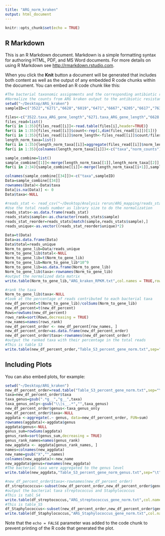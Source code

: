 ```yaml
---
title: "ARG_norm_kraken"
output: html_document
---
```


```r
knitr::opts_chunk$set(echo = TRUE)
```

## R Markdown

This is an R Markdown document. Markdown is a simple formatting syntax for authoring HTML, PDF, and MS Word documents. For more details on using R Markdown see <http://rmarkdown.rstudio.com>.

When you click the **Knit** button a document will be generated that includes both content as well as the output of any embedded R code chunks within the document. You can embed an R code chunk like this:

```r
#The bacterial taxonomic assignments and the corresponding antibiotic resistance gene length were linked by taxa_ARG_norm.py script 
#Normalize the counts from ARG kraken output to the antibiotic resistance genes length and the library size  
setwd("~/Desktop/ARG_kraken")
sampleID=c("3522","6271","6628","6019","6471","6667","6205","6617","7637","30076","6929","7765","30082","6957","7965","6777","7331","8033","30112","30292","30304","30191","30295","30348","30291","30301","30427","30429","619","7153","30455","7047","8561","30515","7098")

files<-c("3522.taxa_ARG_gene_length","6271.taxa_ARG_gene_length","6628.taxa_ARG_gene_length","6019.taxa_ARG_gene_length","6471.taxa_ARG_gene_length","6667.taxa_ARG_gene_length","6205.taxa_ARG_gene_length","6617.taxa_ARG_gene_length","7637.taxa_ARG_gene_length","30076.taxa_ARG_gene_length","6929.taxa_ARG_gene_length","7765.taxa_ARG_gene_length","30082.taxa_ARG_gene_length","6957.taxa_ARG_gene_length","7965.taxa_ARG_gene_length","6777.taxa_ARG_gene_length","7331.taxa_ARG_gene_length","8033.taxa_ARG_gene_length","30112.taxa_ARG_gene_length","30292.taxa_ARG_gene_length","30304.taxa_ARG_gene_length","30191.taxa_ARG_gene_length","30295.taxa_ARG_gene_length","30348.taxa_ARG_gene_length","30291.taxa_ARG_gene_length","30301.taxa_ARG_gene_length","30427.taxa_ARG_gene_length","30429.taxa_ARG_gene_length","619.taxa_ARG_gene_length","7153.taxa_ARG_gene_length","30455.taxa_ARG_gene_length","7047.taxa_ARG_gene_length","8561.taxa_ARG_gene_length","30515.taxa_ARG_gene_length","7098.taxa_ARG_gene_length")
files_read=list()
for(i in 1:35){files_read[[i]]<-read.table(files[i],header=TRUE)}
for(i in 1:35){files_read[[i]]$count<-rep(1,dim(files_read[[i]])[1])}
for(i in 1:35){files_read[[i]]$norm_length<-files_read[[i]]$count/files_read[[i]]$length}
length_norm_taxa=list()
for(i in 1:35){length_norm_taxa[[i]]=aggregate(files_read[[i]]$norm_length,by=list(files_read[[i]]$taxa),FUN=sum)}
for(i in 1:35){colnames(length_norm_taxa[[i]])<-c("taxa","norm_counts")}

sample_combine=list()
sample_combine[[1]]<-merge(length_norm_taxa[[1]],length_norm_taxa[[2]],by="taxa",all.x=TRUE, all.y=TRUE)
for(i in 2:34){sample_combine[[i]]<-merge(length_norm_taxa[[i+1]],sample_combine[[i-1]],by="taxa",all.x=TRUE,all.y=TRUE)}

colnames(sample_combine[[34]])<-c("taxa",sampleID)
Data=sample_combine[[34]]
rownames(Data)<-Data$taxa
Data[is.na(Data)] <- 0
Data$taxa<-NULL

#reads_stat <- read_csv("~/Desktop/Analysis rerun/ARG_mapping/reads_stat.csv")
#Use the total reads number as library size to do the normalization 
reads_stats<-as.data.frame(reads_stat)
reads_stats$sample<-as.character(reads_stats$sample)
reads_stat_reorder=reads_stats[match(sample,reads_stats$sample),]
reads_unique<-as.vector((reads_stat_reorder$unique)*2)

Data=t(Data)
Data=as.data.frame(Data)
Data$total=reads_unique
Norm_to_gene_lib=Data/reads_unique
Norm_to_gene_lib$total<-NULL
Norm_to_gene_lib=t(Norm_to_gene_lib)
Norm_to_gene_lib=Norm_to_gene_lib*10^9
Norm_to_gene_lib=as.data.frame(Norm_to_gene_lib)
Norm_to_gene_lib$taxa<-rownames(Norm_to_gene_lib)
#output the normalized data matrix 
write.table(Norm_to_gene_lib,"ARG_kraken_RPKM.txt",col.names = TRUE,row.names = FALSE,sep="\t")

#rank the taxa 
Norm_to_gene_lib$taxa<-NULL
#look at the percentage of reads contributed to each bacterial taxa
new_df_percent=t(Norm_to_gene_lib)/colSums(Norm_to_gene_lib)
new_df_percent=t(new_df_percent)
Rows=rowSums(new_df_percent)
rows_rank=sort(Rows,decreasing = TRUE)
row_names=names(rows_rank)
new_df_percent_order <- new_df_percent[row_names, ]
new_df_percent_order=as.data.frame(new_df_percent_order)
new_df_percent_order$taxa<-rownames(new_df_percent_order)
#output the ranked taxa with their percentage in the total reads  
#This is table S3
write.table(new_df_percent_order,"Table_S3_percent_gene_norm.txt",sep="\t",col.names = TRUE,row.names = FALSE,quote=FALSE)


```

## Including Plots

You can also embed plots, for example:

```r
setwd("~/Desktop/ARG_kraken")
new_df_percent_order=read.table("Table_S3_percent_gene_norm.txt",sep="\t",header=TRUE)
taxa=new_df_percent_order$taxa
taxa_genus=gsub(".*g__","g__",taxa)
taxa_genus_only<-gsub("\\|s__.*","",taxa_genus)
new_df_percent_order$genus<-taxa_genus_only
new_df_percent_order$taxa<-NULL
aggdata <-aggregate(.~ genus, data=new_df_percent_order, FUN=sum) 
rownames(aggdata)<-aggdata$genus
aggdata$genus<-NULL
genus_sum=rowSums(aggdata)
genus_rank=sort(genus_sum,decreasing = TRUE)
genus_rank_names=names(genus_rank)
new_aggdata <- aggdata[genus_rank_names, ]
names=colnames(new_aggdata)
new_name=gsub("X","",names)
colnames(new_aggdata)<-new_name
new_aggdata$genus=rownames(new_aggdata)
#The bacterial taxa were aggregated to the genus level 
write.table(new_aggdata,"Table_S3_percent_gene_norm_genus.txt",sep="\t",col.names = TRUE,row.names = FALSE,quote=FALSE)

#new_df_percent_order$taxa<-rownames(new_df_percent_order)
df_streptococcus<-subset(new_df_percent_order,new_df_percent_order$genus=="g__Streptococcus")
#output the bacterial taxa streptococcus and Staphylococcus
#This is tabl_S4
write.table(df_streptococcus,"ARG_streptococcus_gene_norm.txt",col.names = TRUE,row.names = FALSE,quote=FALSE,sep="\t")
#This is table_S5
df_Staphylococcus<-subset(new_df_percent_order,new_df_percent_order$genus=="g__Staphylococcus")
write.table(df_Staphylococcus,"ARG_Staphylococcus_gene_norm.txt",col.names = TRUE,row.names = FALSE,quote=FALSE,sep="\t")

```

Note that the `echo = FALSE` parameter was added to the code chunk to prevent printing of the R code that generated the plot.
